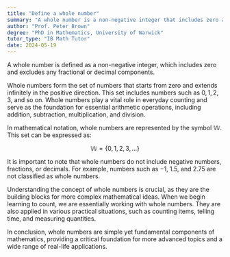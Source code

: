```yaml
---
title: "Define a whole number"
summary: "A whole number is a non-negative integer that includes zero and has no fractional or decimal component."
author: "Prof. Peter Brown"
degree: "PhD in Mathematics, University of Warwick"
tutor_type: "IB Math Tutor"
date: 2024-05-19
---
```


A whole number is defined as a non-negative integer, which includes zero and excludes any fractional or decimal components.

Whole numbers form the set of numbers that starts from zero and extends infinitely in the positive direction. This set includes numbers such as $0, 1, 2, 3$, and so on. Whole numbers play a vital role in everyday counting and serve as the foundation for essential arithmetic operations, including addition, subtraction, multiplication, and division.

In mathematical notation, whole numbers are represented by the symbol $\mathbb{W}$. This set can be expressed as:

$$
\mathbb{W} = \{0, 1, 2, 3, \ldots\}
$$

It is important to note that whole numbers do not include negative numbers, fractions, or decimals. For example, numbers such as $-1$, $1.5$, and $2.75$ are not classified as whole numbers.

Understanding the concept of whole numbers is crucial, as they are the building blocks for more complex mathematical ideas. When we begin learning to count, we are essentially working with whole numbers. They are also applied in various practical situations, such as counting items, telling time, and measuring quantities.

In conclusion, whole numbers are simple yet fundamental components of mathematics, providing a critical foundation for more advanced topics and a wide range of real-life applications.
    